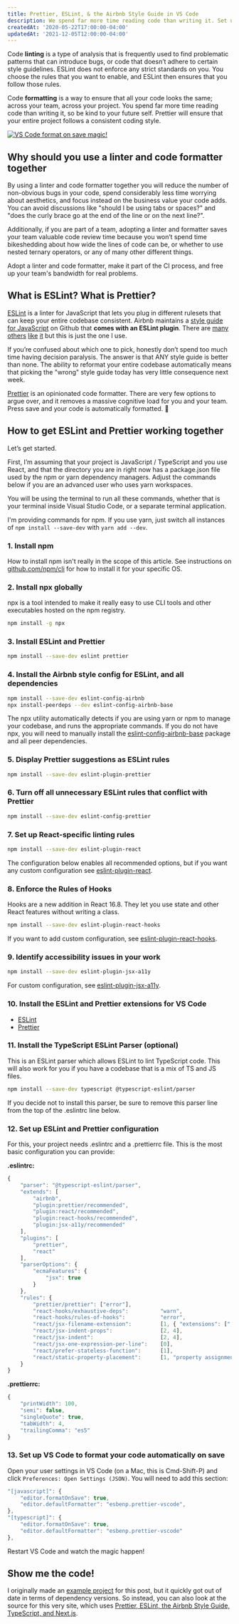 ```yaml
---
title: Prettier, ESLint, & the Airbnb Style Guide in VS Code
description: We spend far more time reading code than writing it. Set up a linter and code formatter so you don't spend time worrying about how your code should look, and automatically fix a lot of common errors.
createdAt: '2020-05-22T17:00:00-04:00'
updatedAt: '2021-12-05T12:00:00-04:00'
---
```


Code **linting** is a type of analysis that is frequently used to find problematic patterns that can introduce bugs, or code that doesn’t adhere to certain style guidelines. ESLint does not enforce any strict standards on you. You choose the rules that you want to enable, and ESLint then ensures that you follow those rules.

Code **formatting** is a way to ensure that all your code looks the same; across your team, across your project. You spend far more time reading code than writing it, so be kind to your future self. Prettier will ensure that your entire project follows a consistent coding style.

[![VS Code format on save magic!](/static/img/blog/eslint-airbnb-style-guide-prettier/format-on-save.gif)](/static/img/blog/eslint-airbnb-style-guide-prettier/format-on-save.gif)

## Why should you use a linter and code formatter together

By using a linter and code formatter together you will reduce the number of non-obvious bugs in your code, spend considerably less time worrying about aesthetics, and focus instead on the business value your code adds. You can avoid discussions like "should I be using tabs or spaces?" and "does the curly brace go at the end of the line or on the next line?".

Additionally, if you are part of a team, adopting a linter and formatter saves your team valuable code review time because you won’t spend time bikeshedding about how wide the lines of code can be, or whether to use nested ternary operators, or any of many other different things.

Adopt a linter and code formatter, make it part of the CI process, and free up your team's bandwidth for real problems.

## What is ESLint? What is Prettier?

[ESLint](https://eslint.org/) is a linter for JavaScript that lets you plug in different rulesets that can keep your entire codebase consistent. Airbnb maintains a [style guide for JavaScript](https://github.com/airbnb/javascript) on Github that **comes with an ESLint plugin**. There are [many](https://google.github.io/styleguide/jsguide.html) [others](https://github.com/rwaldron/idiomatic.js/) [like](https://contribute.jquery.org/style-guide/js/) [it](https://github.com/standard/standard) but this is just the one I use.

If you’re confused about which one to pick, honestly don’t spend too much time having decision paralysis. The answer is that ANY style guide is better than none. The ability to reformat your entire codebase automatically means that picking the "wrong" style guide today has very little consequence next week.

[Prettier](https://prettier.io/) is an opinionated code formatter. There are very few options to argue over, and it removes a massive cognitive load for you and your team. Press save and your code is automatically formatted. <span role="img" aria-label="mind blown">🤯</span>

## How to get ESLint and Prettier working together

Let’s get started.

First, I’m assuming that your project is JavaScript / TypeScript and you use React, and that the directory you are in right now has a package.json file used by the npm or yarn dependency managers. Adjust the commands below if you are an advanced user who uses yarn workspaces.

You will be using the terminal to run all these commands, whether that is your terminal inside Visual Studio Code, or a separate terminal application.

I'm providing commands for npm. If you use yarn, just switch all instances of `npm install --save-dev` with `yarn add --dev`.

### 1. Install npm

How to install npm isn't really in the scope of this article. See instructions on [github.com/npm/cli](https://github.com/npm/cli) for how to install it for your specific OS.

### 2. Install npx globally

npx is a tool intended to make it really easy to use CLI tools and other executables hosted on the npm registry.

```bash
npm install -g npx
```

### 3. Install ESLint and Prettier

```bash
npm install --save-dev eslint prettier
```

### 4. Install the Airbnb style config for ESLint, and all dependencies

```bash
npm install --save-dev eslint-config-airbnb
npx install-peerdeps --dev eslint-config-airbnb-base
```

The npx utility automatically detects if you are using yarn or npm to manage your codebase, and runs the appropriate commands. If you do not have npx, you will need to manually install the [eslint-config-airbnb-base](https://www.npmjs.com/package/eslint-config-airbnb-base) package and all peer dependencies.

### 5. Display Prettier suggestions as ESLint rules

```bash
npm install --save-dev eslint-plugin-prettier
```

### 6. Turn off all unnecessary ESLint rules that conflict with Prettier

```bash
npm install --save-dev eslint-config-prettier
```

### 7. Set up React-specific linting rules

```bash
npm install --save-dev eslint-plugin-react
```

The configuration below enables all recommended options, but if you want any custom configuration see [eslint-plugin-react](https://www.npmjs.com/package/eslint-plugin-react).

### 8. Enforce the Rules of Hooks

Hooks are a new addition in React 16.8. They let you use state and other React features without writing a class.

```bash
npm install --save-dev eslint-plugin-react-hooks
```

If you want to add custom configuration, see [eslint-plugin-react-hooks](https://www.npmjs.com/package/eslint-plugin-react-hooks).

### 9. Identify accessibility issues in your work

```bash
npm install --save-dev eslint-plugin-jsx-a11y
```

For custom configuration, see [eslint-plugin-jsx-a11y](https://github.com/jsx-eslint/eslint-plugin-jsx-a11y).

### 10. Install the ESLint and Prettier extensions for VS Code

* [ESLint](https://marketplace.visualstudio.com/items?itemName=dbaeumer.vscode-eslint)
* [Prettier](https://marketplace.visualstudio.com/items?itemName=esbenp.prettier-vscode)

### 11. Install the TypeScript ESLint Parser (optional)

This is an ESLint parser which allows ESLint to lint TypeScript code. This will also work for you if you have a codebase that is a mix of TS and JS files.

```bash
npm install --save-dev typescript @typescript-eslint/parser
```

If you decide not to install this parser, be sure to remove this parser line from the top of the .eslintrc line below.

### 12. Set up ESLint and Prettier configuration

For this, your project needs .eslintrc and a .prettierrc file. This is the most basic configuration you can provide:

**.eslintrc:**
```js
{
    "parser": "@typescript-eslint/parser",
    "extends": [
        "airbnb",
        "plugin:prettier/recommended",
        "plugin:react/recommended",
        "plugin:react-hooks/recommended",
        "plugin:jsx-a11y/recommended"
    ],
    "plugins": [
        "prettier",
        "react"
    ],
    "parserOptions": {
        "ecmaFeatures": {
            "jsx": true
        }
    },
    "rules": {
        "prettier/prettier": ["error"],
        "react-hooks/exhaustive-deps":          "warn",
        "react-hooks/rules-of-hooks":           "error",
        "react/jsx-filename-extension":         [1, { "extensions": [".js", ".jsx"] }],
        "react/jsx-indent-props":               [2, 4],
        "react/jsx-indent":                     [2, 4],
        "react/jsx-one-expression-per-line":    [0],
        "react/prefer-stateless-function":      [1],
        "react/static-property-placement":      [1, "property assignment"]
    }
}
```

**.prettierrc:**
```js
{
    "printWidth": 100,
    "semi": false,
    "singleQuote": true,
    "tabWidth": 4,
    "trailingComma": "es5"
}
```

### 13. Set up VS Code to format your code automatically on save

Open your user settings in VS Code (on a Mac, this is Cmd-Shift-P) and click `Preferences: Open Settings (JSON)`. You will need to add this section:

```js
"[javascript]": {
    "editor.formatOnSave": true,
    "editor.defaultFormatter": "esbenp.prettier-vscode",
},
"[typescript]": {
    "editor.formatOnSave": true,
    "editor.defaultFormatter": "esbenp.prettier-vscode"
},
```

Restart VS Code and watch the magic happen!

## Show me the code!

I originally made an [example project](https://github.com/needcaffeine/eslint-prettier-react-example) for this post, but it quickly got out of date in terms of dependency versions. So instead, you can also look at the source for this very site, which uses [Prettier, ESLint, the Airbnb Style Guide, TypeScript, and Next.js](https://github.com/needcaffeine/vicvijayakumar.com).
